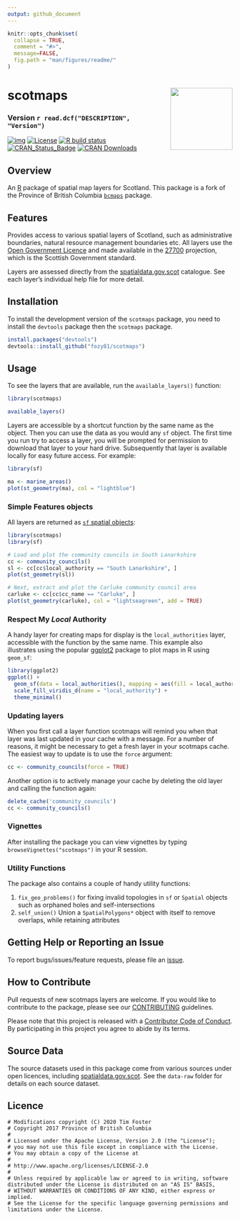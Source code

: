```yaml
---
output: github_document
---
```

<!-- README.md is generated from README.Rmd. Please edit that file and re-knit-->

```r
knitr::opts_chunk$set(
  collapse = TRUE,
  comment = "#>",
  message=FALSE,
  fig.path = "man/figures/readme/"
)
```

# scotmaps <img src="man/figures/readme/scotmaps-sticker.png" height="139" align="right"/>

### Version `r read.dcf("DESCRIPTION", "Version")`

<!-- badges: start -->
[![img](https://img.shields.io/badge/Lifecycle-Experimental-339999)](https://github.com/bcgov/repomountie/blob/8b2ebdc9756819625a56f7a426c29f99b777ab1d/doc/state-badges.md)
[![License](https://img.shields.io/badge/License-Apache%202.0-blue.svg)](https://opensource.org/licenses/Apache-2.0)
[![R build status](https://github.com/fozy81/scotmaps/workflows/R-CMD-check/badge.svg)](https://github.com/fozy81/scotmaps/actions)
[![CRAN\_Status\_Badge](https://www.r-pkg.org/badges/version/scotmaps)](https://cran.r-project.org/package=scotmaps)
[![CRAN
Downloads](https://cranlogs.r-pkg.org/badges/scotmaps?color=brightgreen)](https://CRAN.R-project.org/package=scotmaps)
<!-- badges: end -->


## Overview

An [R](http://r-project.org) package of spatial map layers for Scotland. This
package is a fork of the Province of British Columbia
[`bcmaps`](https://github.com/bcgov/bcmaps) package.

## Features

Provides access to various spatial layers of Scotland, such as administrative
boundaries, natural resource management boundaries etc. All layers use
the [Open Government Licence](http://www.nationalarchives.gov.uk/doc/open-government-licence/version/3/) and made available in the [27700](https://spatialreference.org/ref/epsg/27700) projection, which is the
Scottish Government standard.

Layers are assessed directly from the
[spatialdata.gov.scot](https://www.spatialdata.gov.scot/) catalogue. See each
layer's individual help file for more detail.

## Installation

To install the development version of the `scotmaps` package, you need to install the `devtools` package then the `scotmaps` package.

```r
install.packages("devtools")
devtools::install_github("fozy81/scotmaps")

```

## Usage

To see the layers that are available, run the `available_layers()` function:
```r
library(scotmaps)
```

```r
available_layers()
```

Layers are accessible by a shortcut function by the same name as the object. 
Then you can use the data as you would any `sf` object. The first time
you run try to access a layer, you will be prompted for permission to download that layer
to your hard drive. Subsequently that layer is available locally for easy future access. For example:

```r
library(sf)

ma <- marine_areas()
plot(st_geometry(ma), col = "lightblue")
```

### Simple Features objects

All layers are returned as [`sf` spatial objects](https://cran.r-project.org/package=sf):

```r
library(scotmaps)
library(sf)

# Load and plot the community councils in South Lanarkshire
cc <- community_councils()
sl <- cc[cc$local_authority == "South Lanarkshire", ]
plot(st_geometry(sl))

# Next, extract and plot the Carluke community council area
carluke <- cc[cc$cc_name == "Carluke", ]
plot(st_geometry(carluke), col = "lightseagreen", add = TRUE)
```

### Respect My *Local* Authority

A handy layer for creating maps for display is the `local_authorities` layer, accessible with the function by the same name. This example also illustrates using the popular [ggplot2](https://ggplot2.tidyverse.org/) package to plot maps in R using `geom_sf`:

```r
library(ggplot2)
ggplot() + 
  geom_sf(data = local_authorities(), mapping = aes(fill = local_authority)) + 
  scale_fill_viridis_d(name = "local_authority") +
  theme_minimal()
```

### Updating layers

When you first call a layer function scotmaps will remind you when that layer was last updated in your cache with a message. For a number of reasons, it might be necessary to get a fresh layer in your scotmaps cache. The easiest way to update is to use the `force` argument:
```r
cc <- community_councils(force = TRUE)
```

Another option is to actively manage your cache by deleting the old layer and calling the function again:
```r
delete_cache('community_councils')
cc <- community_councils()
```

### Vignettes

After installing the package you can view vignettes by typing `browseVignettes("scotmaps")` in your R session.

### Utility Functions

The package also contains a couple of handy utility functions:

1. `fix_geo_problems()` for fixing invalid topologies in `sf` or `Spatial` objects 
such as orphaned holes and self-intersections
2. `self_union()` Union a `SpatialPolygons*` object with itself to remove overlaps, while retaining attributes

## Getting Help or Reporting an Issue

To report bugs/issues/feature requests, please file an [issue](https://github.com/fozy81/scotmaps/issues/).

## How to Contribute

Pull requests of new scotmaps layers are welcome.
If you would like to contribute to the package, please see our 
[CONTRIBUTING](https://github.com/fozy81/scotmaps/blob/master/CONTRIBUTING.md) guidelines.

Please note that this project is released with a [Contributor Code of Conduct](https://github.com/fozy81/scotmaps/blob/master/CODE_OF_CONDUCT.md). By participating in this project you agree to abide by its terms.

## Source Data
The source datasets used in this package come from various sources under open licences, including [spatialdata.gov.scot](https://www.spatialdata.gov.scot/). See the `data-raw` folder for details on each source dataset.

## Licence

    # Modifications copyright (C) 2020 Tim Foster
    # Copyright 2017 Province of British Columbia
    # 
    # Licensed under the Apache License, Version 2.0 (the "License");
    # you may not use this file except in compliance with the License.
    # You may obtain a copy of the License at
    # 
    # http://www.apache.org/licenses/LICENSE-2.0
    # 
    # Unless required by applicable law or agreed to in writing, software distributed under the License is distributed on an "AS IS" BASIS,
    # WITHOUT WARRANTIES OR CONDITIONS OF ANY KIND, either express or implied.
    # See the License for the specific language governing permissions and limitations under the License.
